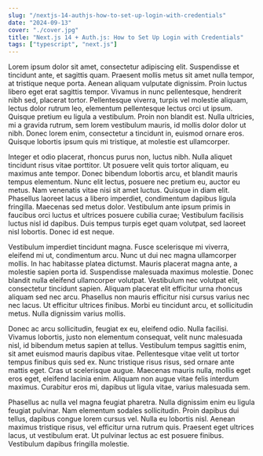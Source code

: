 ```yaml
---
slug: "/nextjs-14-authjs-how-to-set-up-login-with-credentials"
date: "2024-09-13"
cover: "./cover.jpg"
title: "Next.js 14 + Auth.js: How to Set Up Login with Credentials"
tags: ["typescript", "next.js"]
---
```


Lorem ipsum dolor sit amet, consectetur adipiscing elit. Suspendisse et tincidunt ante, et sagittis quam. Praesent mollis metus sit amet nulla tempor, at tristique neque porta. Aenean aliquam vulputate dignissim. Proin luctus libero eget erat sagittis tempor. Vivamus in nunc pellentesque, hendrerit nibh sed, placerat tortor. Pellentesque viverra, turpis vel molestie aliquam, lectus dolor rutrum leo, elementum pellentesque lectus orci ut ipsum. Quisque pretium eu ligula a vestibulum. Proin non blandit est. Nulla ultricies, mi a gravida rutrum, sem lorem vestibulum mauris, id mollis dolor dolor ut nibh. Donec lorem enim, consectetur a tincidunt in, euismod ornare eros. Quisque lobortis ipsum quis mi tristique, at molestie est ullamcorper.

Integer et odio placerat, rhoncus purus non, luctus nibh. Nulla aliquet tincidunt risus vitae porttitor. Ut posuere velit quis tortor aliquam, eu maximus ante tempor. Donec bibendum lobortis arcu, et blandit mauris tempus elementum. Nunc elit lectus, posuere nec pretium eu, auctor eu metus. Nam venenatis vitae nisi sit amet luctus. Quisque in diam elit. Phasellus laoreet lacus a libero imperdiet, condimentum dapibus ligula fringilla. Maecenas sed metus dolor. Vestibulum ante ipsum primis in faucibus orci luctus et ultrices posuere cubilia curae; Vestibulum facilisis luctus nisl id dapibus. Duis tempus turpis eget quam volutpat, sed laoreet nisl lobortis. Donec id est neque.

Vestibulum imperdiet tincidunt magna. Fusce scelerisque mi viverra, eleifend mi ut, condimentum arcu. Nunc ut dui nec magna ullamcorper mollis. In hac habitasse platea dictumst. Mauris placerat magna ante, a molestie sapien porta id. Suspendisse malesuada maximus molestie. Donec blandit nulla eleifend ullamcorper volutpat. Vestibulum nec volutpat elit, consectetur tincidunt sapien. Aliquam placerat elit efficitur urna rhoncus aliquam sed nec arcu. Phasellus non mauris efficitur nisi cursus varius nec nec lacus. Ut efficitur ultrices finibus. Morbi eu tincidunt arcu, et sollicitudin metus. Nulla dignissim varius mollis.

Donec ac arcu sollicitudin, feugiat ex eu, eleifend odio. Nulla facilisi. Vivamus lobortis, justo non elementum consequat, velit nunc malesuada nisl, id bibendum metus sapien at tellus. Vestibulum tempus sagittis enim, sit amet euismod mauris dapibus vitae. Pellentesque vitae velit ut tortor tempus finibus quis sed ex. Nunc tristique risus risus, sed ornare ante mattis eget. Cras ut scelerisque augue. Maecenas mauris nulla, mollis eget eros eget, eleifend lacinia enim. Aliquam non augue vitae felis interdum maximus. Curabitur eros mi, dapibus ut ligula vitae, varius malesuada sem.

Phasellus ac nulla vel magna feugiat pharetra. Nulla dignissim enim eu ligula feugiat pulvinar. Nam elementum sodales sollicitudin. Proin dapibus dui tellus, dapibus congue lorem cursus vel. Nulla eu lobortis nisl. Aenean maximus tristique risus, vel efficitur urna rutrum quis. Praesent eget ultrices lacus, ut vestibulum erat. Ut pulvinar lectus ac est posuere finibus. Vestibulum dapibus fringilla molestie.
